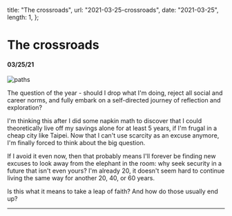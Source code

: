   title: "The crossroads",
  url: "2021-03-25-crossroads",
  date: "2021-03-25",
  length: 1,
};

# The crossroads

#### 03/25/21

![paths](/images/2021-03-25-crossroads/paths.jpg)

The question of the year - should I drop what I'm doing, reject all social and career norms, and fully embark on a self-directed journey of reflection and exploration?

I'm thinking this after I did some napkin math to discover that I could theoretically live off my savings alone for at least 5 years, if I'm frugal in a cheap city like Taipei. Now that I can't use scarcity as an excuse anymore, I'm finally forced to think about the big question.

If I avoid it even now, then that probably means I'll forever be finding new excuses to look away from the elephant in the room: why seek security in a future that isn't even yours? I'm already 20, it doesn't seem hard to continue living the same way for another 20, 40, or 60 years.

Is this what it means to take a leap of faith? And how do those usually end up?

---
